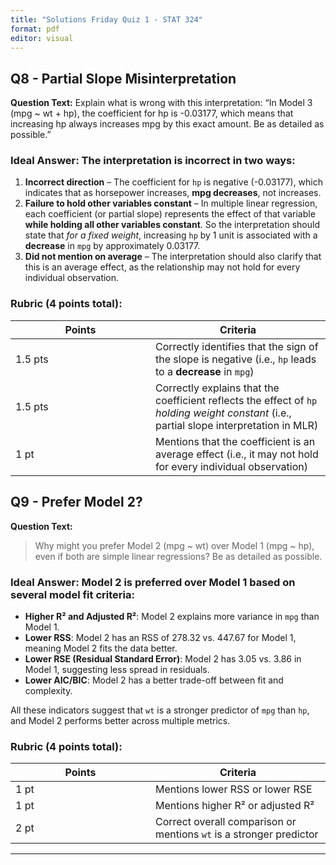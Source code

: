 ```yaml
---
title: "Solutions Friday Quiz 1 - STAT 324"
format: pdf
editor: visual
---
```


## **Q8 - Partial Slope Misinterpretation**

**Question Text:** Explain what is wrong with this interpretation: "In Model 3 (mpg \~ wt + hp), the coefficient for hp is -0.03177, which means that increasing hp always increases mpg by this exact amount. Be as detailed as possible."

### Ideal Answer: The interpretation is incorrect in two ways:

1.  **Incorrect direction** – The coefficient for `hp` is negative (-0.03177), which indicates that as horsepower increases, **mpg decreases**, not increases.
2.  **Failure to hold other variables constant** – In multiple linear regression, each coefficient (or partial slope) represents the effect of that variable **while holding all other variables constant**. So the interpretation should state that *for a fixed weight*, increasing `hp` by 1 unit is associated with a **decrease** in `mpg` by approximately 0.03177.
3.  **Did not mention on average** – The interpretation should also clarify that this is an average effect, as the relationship may not hold for every individual observation.

### Rubric (4 points total):

| Points  | Criteria                                                                                                                                  |
|--------------------------------|----------------------------------------|
| 1.5 pts | Correctly identifies that the sign of the slope is negative (i.e., `hp` leads to a **decrease** in `mpg`)                                 |
| 1.5 pts | Correctly explains that the coefficient reflects the effect of `hp` *holding weight constant* (i.e., partial slope interpretation in MLR) |
| 1 pt    | Mentions that the coefficient is an average effect (i.e., it may not hold for every individual observation)                               |

\newpage

## **Q9 - Prefer Model 2?**

**Question Text:**

> Why might you prefer Model 2 (mpg \~ wt) over Model 1 (mpg \~ hp), even if both are simple linear regressions? Be as detailed as possible.

### Ideal Answer: Model 2 is preferred over Model 1 based on several model fit criteria:

-   **Higher R² and Adjusted R²**: Model 2 explains more variance in `mpg` than Model 1.
-   **Lower RSS**: Model 2 has an RSS of 278.32 vs. 447.67 for Model 1, meaning Model 2 fits the data better.
-   **Lower RSE (Residual Standard Error)**: Model 2 has 3.05 vs. 3.86 in Model 1, suggesting less spread in residuals.
-   **Lower AIC/BIC**: Model 2 has a better trade-off between fit and complexity.

All these indicators suggest that `wt` is a stronger predictor of `mpg` than `hp`, and Model 2 performs better across multiple metrics.

### Rubric (4 points total):

| Points | Criteria                                                            |
|--------------------------------|----------------------------------------|
| 1 pt   | Mentions lower RSS or lower RSE                                     |
| 1 pt   | Mentions higher R² or adjusted R²                                   |
| 2 pt   | Correct overall comparison or mentions `wt` is a stronger predictor |

------------------------------------------------------------------------
